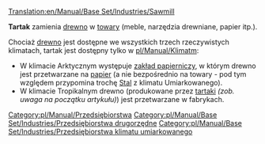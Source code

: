 [[Translation:en/Manual/Base Set/Industries/Sawmill]]
{{en/Note| Ten artykuł dotyczy '''Tartaku''' (ang. ''[[en/Manual/Base Set/Industries/Sawmill]]'') występującego '''w klimacie Umiarkowanym'''<br>
Zupełnie inaczej działa [[pl/Manual/Base Set/Industries/Tartak (tropikalny)|'''Tartak w klimacie Tropikalnym''']] (ang. ''[[en/Manual/Base Set/Industries/Lumber Mill]]'') }}

{{pl/Manual/Base Set/Industries/Przedsiębiorstwa|image=en/Manual/Base Set/Industries/Sawmill.png
|name=Tartak
|climates=[[pl/Manual/Klimat]]
|accepts=[[pl/Manual/Base Set/Cargos/Drewno|Drewno]]
|produces=[[pl/Manual/Base Set/Cargos/Towary|Towary]]
}}

'''Tartak''' zamienia [[pl/Manual/Base Set/Cargos/Drewno|drewno]] w [[pl/Manual/Base Set/Cargos/Towary|towary]] (meble, narzędzia drewniane, papier itp.).

Chociaż [[pl/Manual/Base Set/Cargos/Drewno|drewno]] jest dostępne we wszystkich trzech rzeczywistych klimatach, tartak jest dostępny tylko w [[pl/Manual/Klimat]]m:
* W klimacie Arktycznym występuje [[pl/Manual/Base Set/Industries/Zakład papierniczy|zakład papierniczy]], w którym drewno jest przetwarzane na [[pl/Manual/Base Set/Cargos/Papier|papier]] (a nie bezpośrednio na towary - pod tym względem przypomina trochę [[pl/Manual/Base Set/Cargos/Stal|Stal]] z klimatu Umiarkowanego).
* W klimacie Tropikalnym drewno (produkowane przez [[en/Tartak (tropikalny/Pl)|tartaki]] ''(zob. uwaga na początku artykułu)'') jest przetwarzane w fabrykach. 


{{pl/Manual/Base Set/Industries/Navbox Industries}}

[[Category:pl/Manual/Przedsiębiorstwa]]
[[Category:pl/Manual/Base Set/Industries/Przedsiębiorstwa drugorzędne]]
[[Category:pl/Manual/Base Set/Industries/Przedsiębiorstwa klimatu umiarkowanego]]